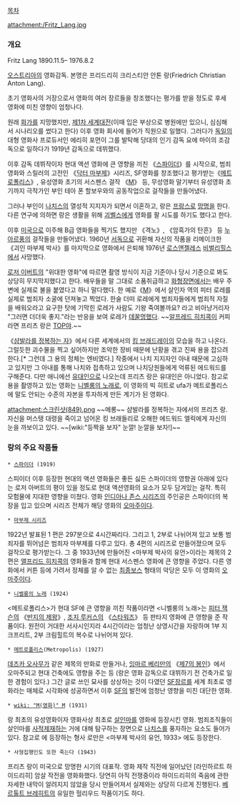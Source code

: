 [[목차]]

attachment:/Fritz_Lang.jpg

=== 개요 ===
Fritz Lang
1890.11.5– 1976.8.2

[[오스트리아]]의 영화감독. 본명은 프리드리히 크리스티안 안톤 랑(Friedrich Christian Anton Lang).

초기 영화사의 거장으로서 영화의 여러 장르들을 창조했다는 평가를 받을 정도로 후세 영화에 미친 영향이 엄청나다. 

원래 [[화가]]를 지망했지만, [[제1차 세계대전]](이때 입은 부상으로 병원에만 있으니, 심심해서 시나리오를 썼다고 한다) 이후 영화 회사에 들어가 직원으로 일했다. 그러다가 [[독일]]의 대형 영화사 프로듀서인 에리히 포먼이 그를 발탁해 당대의 인기 감독 요에 마이의 조감독으로 일하다가 1919년 감독으로 데뷔했다.

이후 감독 데뷔작이자 현대 액션 영화에 큰 영향을 끼친 《[[스파이더]]》를 시작으로, 범죄 영화와 스릴러의 고전인 《[[닥터 마부제]]》시리즈, SF영화를 창조했다고 평가받는《[[메트로폴리스]]》, 유성영화 초기의 서스펜스 걸작 《[[M]]》 등, 무성영화 말기부터 유성영화 초기까지 극작가인 부인 테아 폰 할보우와의 공동작업으로 걸작들을 만들어냈다.

그러나 부인이 [[나치스]]의 열성적 지지자가 되면서 이혼하고, 랑은 [[프랑스]]로 [[망명]]을 한다. 다른 연구에 의하면 랑은 생활을 위해 [[괴벨스]]에게 영화를 팔 시도를 하기도 했다고 한다.

이후 [[미국]]으로 이주해 B급 영화들을 찍기도 했지만 《격노》, 《암흑가의 탄흔》 등 [[누아르]]풍의 걸작들을 만들어냈다. 1960년 [[서독]]으로 귀환해 자신의 작품을 리메이크한 《괴인 마부제 박사》를 마지막으로 영화에서 은퇴해 1976년 [[로스앤젤레스]] [[비벌리힐스]]에서 사망했다.

[[로저 이버트]]의 "위대한 영화"에 따르면 촬영 방식이 지금 기준이나 당시 기준으로 봐도 상당히 무지막지했다고 한다. 배우들을 말 그대로 소품취급하고 [[화형]]장면에서는 배우 주변에 실제로 불을 붙였다고 하니 말다했다. 한 예로《[[M]]》에서 살인자 역의 피터 로레를 실제로 범죄자 소굴에 던져놓고 찍었다. 한술 더떠 로레에게 범죄자들에게 범죄적 자질을 배워오라고 요구한 탓에 기막힌 로레가 사람도 기왕 죽여볼까요? 라고 비아냥거리자 "그러면 더더욱 좋지."라는 반응을 보여 로레가 [[데꿀멍]]했다. ~~[[알프레드 히치콕]]이 커피라면 프리츠 랑은 [[TOP]]야.~~

《[[샴발라를 정복하는 자]]》에서 다른 세계에서의 [[킹 브래드레이]]의 모습을 하고 나온다. 그럴듯한 괴수물을 찍고 싶어하지만 조악한 장비 때문에 난황을 겪고 진짜 용을 잡으려 한다.[* 그런데 그 용의 정체는 엔비였다.] 작중에서 나치 지지자인 아내 때문에 고심하고 있지만 그 아내를 통해 나치와 접촉하고 있으며 나치당원들에게 억류된 에드워드를 구해준다. 다만 애니에선 [[유대인]]으로 나오는데 프리츠 랑은 유대인은 아니었다. 
참고로 용을 촬영하고 있는 영화는 [[니벨룽의 노래]]로, 이 영화의 빅 히트로 ufa가 메트로폴리스에 말도 안되는 수준의 자본을 투자하게 만든 계기가 된 영화다.

attachment:스크린샷(849).png
~~메롱~~
샴발라를 정복하는 자에서의 프리츠 랑. 자신을 머스탱 대령을 죽이고 넘어온 킹 브래들리로 오해한 에드워드 엘릭에게 자신의 눈을 까보이고 있다. ~~[wiki:"등짝을 보자" 눈깔! 눈깔을 보자!]~~

=== 랑의 주요 작품들 ===
 * [[스파이더]] (1919)
스피이더 이후 등장한 현대의 액션 영화들은 좋든 싫든 스파이더의 영향권 아래에 있다는 로저 아버트의 평이 있을 정도로 현대 액션영화의 요소가 모두 담겨있는 걸작. 특히 모험물에 지대한 영향을 미쳤다. 영화 [[인디아나 존스 시리즈]]의 주인공은 스파이더의 복장을 입고 있으며 시리즈 전체가 해당 영화의 [[오마주]]이다.

 * [[마부제 시리즈]] 
1922년 발표된 1 편은 297분으로 4시간짜리다. 그리고 1, 2부로 나뉘어져 있고 보통 범죄자를 뛰어넘은 범죄자 마부제를 다루고 있다. 총 4편의 시리즈로 만들어졌으며 모두 걸작으로 평가받는다. 그 중 1933년에 만들어진 <마부제 박사의 유언>이라는 제목의 2편은 [[앨프리드 히치콕]]의 영화들과 함께 현대 서스펜스 영화에 큰 영향을 주었다. 다른 영화에서 커튼 등에 가려서 정체를 알 수 없는 [[최종보스]] 형태의 악당은 모두 이 영화의 [[오마주]]이다.

 * [[니벨룽의 노래]] (1924)
<메트로폴리스>가 현대 SF에 큰 영향을 끼친 작품이라면 <니벨룽의 노래>는 [[피터 잭슨]]의 《[[반지의 제왕]]》, [[조지 루커스]]의 《[[스타워즈]]》 등 판타지 영화에 큰 영향을 준 작품이다. 원전이 거대한 서사시인지라 4시간이라는 엄청난 상영시간을 자랑하며 1부 지크프리트, 2부 크림힐트의 복수로 나뉘어져 있다.

 * [[메트로폴리스]](Metropolis) (1927)
[[데즈카 오사무]]가 같은 제목의 만화로 만들거나, [[잉마르 베리만]]의 《[[제7의 봉인]]》에서 오마주되고 현대 건축에도 영향을 주는 등 (랑은 영화 감독으로 대뷔하기 전 건축가로 일한 경험이 있다.) 그간 글로 쓰인 묘사를 상상하는 것이 다였던 [[SF]]장르를 세계 최초로 영화라는 매체로 시각화에 성공하면서 이후 [[SF]]의 발전에 엄청난 영향을 미친 대단한 영화.

 * [[wiki: "M(영화)" M]] (1931)
랑 최초의 유성영화이자 영화사상 최초로 [[살인마]]를 영화에 등장시킨 영화. 범죄조직들이 살인마를 [[사적제재]]하는 거에 대해 탐구하는 장면으로 [[나치스]]를 풍자하는 요소도 들어가있다. 참고로 <M>에 등장하는 형사 로만은 <마부제 박사의 유언, 1933> 에도 등장한다. 

 * 사형집행인도 또한 죽는다 (1943)
프리츠 랑이 미국으로 망명한 시기의 대표작. 영화 제작 직전에 일어났던 [라인하르트 하이드리히] 암살 작전을 영화화했다. 당연히 아직 전쟁중이라 하이드리히의 죽음에 관한 자세한 내막이 알려지지 않았을 당시 만들어져서 실제와는 상당히 다르게 진행된다. [[베르톨트 브레히트]]의 유일한 헐리우드 작품이기도 하다.
 
